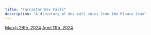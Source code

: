 ```yaml
---
title: "Farcaster Dev Calls"
description: "A directory of dev call notes from the Pinata team"
---
```


[March 28th, 2024](/farcaster/fc-dev-calls/032824)
[April 11th, 2024](/farcaster/fc-dev-calls/041124)
